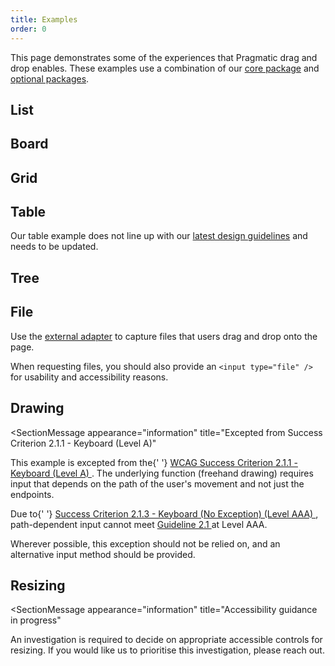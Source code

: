 ```yaml
---
title: Examples
order: 0
---
```




This page demonstrates some of the experiences that Pragmatic drag and drop enables. These examples use a combination of our [core package](./core-package) and [optional packages](./optional-packages).

## List

<Example Component={ListExample} appearance="showcase-only" />

## Board

<Example Component={BoardExample} appearance="showcase-only" />

## Grid

<Example Component={GridExample} appearance="showcase-only" />

## Table

<SectionMessage appearance="information" title="Needs updating">

Our table example does not line up with our [latest design
guidelines](./design-guidelines) and needs to be updated.

</SectionMessage>

<Example Component={TableExample} appearance="showcase-only" />

## Tree

<Example Component={TreeExample} appearance="showcase-only" />

## File

Use the [external adapter](./adapters/external) to capture files that users drag and drop onto the page.

When requesting files, you should also provide an `<input type="file" />` for
usability and accessibility reasons.

<Example Component={FileExample} appearance="showcase-only" />

## Drawing

<SectionMessage
  appearance="information"
  title="Excepted from Success Criterion 2.1.1 - Keyboard (Level A)"
>
  <Stack space="space.200">
    <p>
      This example is excepted from the{' '}
      <a href="https://www.w3.org/WAI/WCAG21/Understanding/keyboard">
        WCAG Success Criterion 2.1.1 - Keyboard (Level A)
      </a>
      . The underlying function (freehand drawing) requires input that depends on
      the path of the user's movement and not just the endpoints.
    </p>
    <p>
      Due to{' '}
      <a href="https://www.w3.org/WAI/WCAG21/Understanding/keyboard-no-exception">
        Success Criterion 2.1.3 - Keyboard (No Exception) (Level AAA)
      </a>
      , path-dependent input cannot meet <a href="https://www.w3.org/WAI/WCAG21/Understanding/keyboard-accessible">
        Guideline 2.1
      </a> at Level AAA.
    </p>
    <p>
      Wherever possible, this exception should not be relied on, and an
      alternative input method should be provided.
    </p>
  </Stack>
</SectionMessage>

<Example Component={DrawingExample} appearance="showcase-only" />

## Resizing

<SectionMessage
  appearance="information"
  title="Accessibility guidance in progress"
>
  <p>
    An investigation is required to decide on appropriate accessible controls
    for resizing. If you would like us to prioritise this investigation, please
    reach out.
  </p>
</SectionMessage>

<Example Component={ResizingExample} appearance="showcase-only" />
